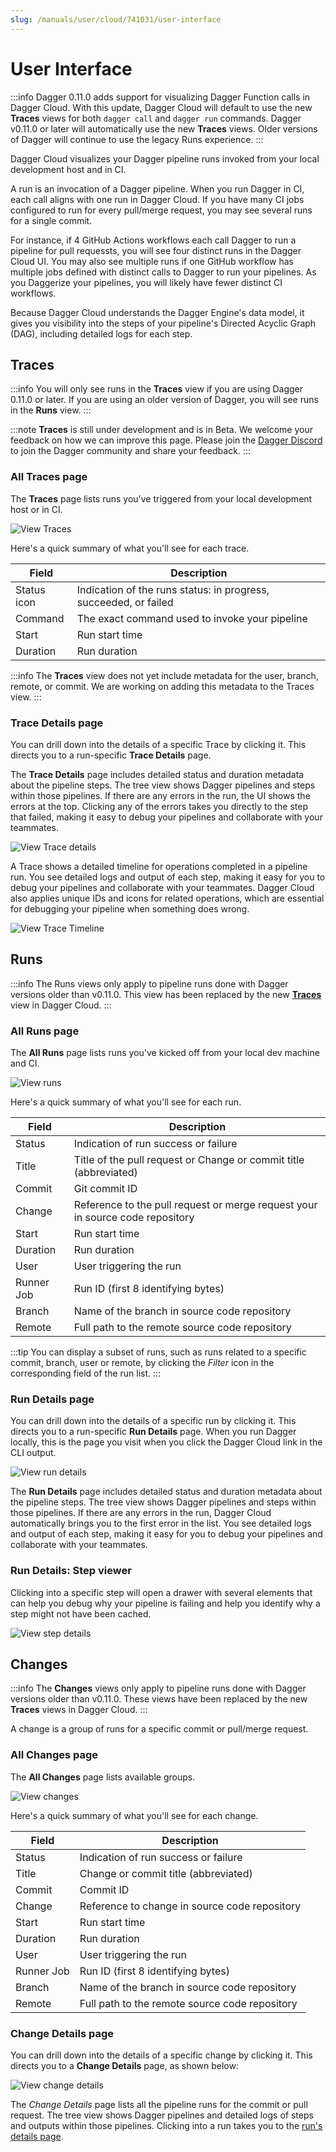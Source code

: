 ```yaml
---
slug: /manuals/user/cloud/741031/user-interface
---
```


# User Interface
:::info
Dagger 0.11.0 adds support for visualizing Dagger Function calls in Dagger Cloud. With this update, Dagger Cloud will default to use the new **Traces** views for both `dagger call` and `dagger run` commands. Dagger v0.11.0 or later will automatically use the new **Traces** views. Older versions of Dagger will continue to use the legacy Runs experience.
:::

Dagger Cloud visualizes your Dagger pipeline runs invoked from your local development host and in CI. 

A run is an invocation of a Dagger pipeline. When you run Dagger in CI, each call aligns with one run in Dagger Cloud. If you have many CI jobs configured to run for every pull/merge request, you may see several runs for a single commit.

For instance, if 4 GitHub Actions workflows each call Dagger to run a pipeline for pull requessts, you will see four distinct runs in the Dagger Cloud UI. You may also see multiple runs if one GitHub workflow has multiple jobs defined with distinct calls to Dagger to run your pipelines. As you Daggerize your pipelines, you will likely have fewer distinct CI workflows.

Because Dagger Cloud understands the Dagger Engine's data model, it gives you visibility into the steps of your pipeline's Directed Acyclic Graph (DAG), including detailed logs for each step.

## Traces
:::info
You will only see runs in the **Traces** view if you are using Dagger 0.11.0 or later. If you are using an older version of Dagger, you will see runs in the **Runs** view.
:::

:::note
**Traces** is still under development and is in Beta. We welcome your feedback on how we can improve this page. Please join the [Dagger Discord](https://discord.gg/dagger-io) to join the Dagger community and share your feedback.
:::

### All Traces page
The **Traces** page lists runs you've triggered from your local development host or in CI.

![View Traces](/img/current_docs/manuals/user/cloud/user-interface/all-traces.png)

Here's a quick summary of what you'll see for each trace.

|Field | Description |
|---|---|
|Status icon | Indication of the runs status: in progress, succeeded, or failed |
|Command | The exact command used to invoke your pipeline |
|Start | Run start time |
|Duration | Run duration |

:::info
The **Traces** view does not yet include metadata for the user, branch, remote, or commit. We are working on adding this metadata to the Traces view.
:::

### Trace Details page
You can drill down into the details of a specific Trace by clicking it. This directs you to a run-specific **Trace Details** page.

The **Trace Details** page includes detailed status and duration metadata about the pipeline steps. The tree view shows Dagger pipelines and steps within those pipelines. If there are any errors in the run, the UI shows the errors at the top. Clicking any of the errors takes you directly to the step that failed, making it easy to debug your pipelines and collaborate with your teammates.  

![View Trace details](/img/current_docs/manuals/user/cloud/user-interface/trace-detail-error-list.png)

A Trace shows a detailed timeline for operations completed in a pipeline run. You see detailed logs and output of each step, making it easy for you to debug your pipelines and collaborate with your teammates. Dagger Cloud also applies unique IDs and icons for related operations, which are essential for debugging your pipeline when something does wrong.

![View Trace Timeline](/img/current_docs/manuals/user/cloud/user-interface/trace-detail-error-timeline.png)

## Runs
:::info
The Runs views only apply to pipeline runs done with Dagger versions older than v0.11.0. This view has been replaced by the new [**Traces**](#traces) view in Dagger Cloud.
:::

### All Runs page

The **All Runs** page lists runs you've kicked off from your local dev machine and CI.

![View runs](/img/current_docs/manuals/user/cloud/user-interface/all-runs.png)

Here's a quick summary of what you'll see for each run.

|Field | Description |
|---|---|
|Status | Indication of run success or failure |
|Title | Title of the pull request or Change or commit title (abbreviated) |
|Commit |Git commit ID |
|Change | Reference to the pull request or merge request your in source code repository |
|Start | Run start time |
|Duration | Run duration |
|User | User triggering the run |
|Runner Job | Run ID (first 8 identifying bytes) |
|Branch | Name of the branch in source code repository |
|Remote | Full path to the remote source code repository |

:::tip
You can display a subset of runs, such as runs related to a specific commit, branch, user or remote, by clicking the *Filter* icon in the corresponding field of the run list.
:::

### Run Details page

You can drill down into the details of a specific run by clicking it. This directs you to a run-specific **Run Details** page. When you run Dagger locally, this is the page you visit when you click the Dagger Cloud link in the CLI output.

![View run details](/img/current_docs/manuals/user/cloud/user-interface/run-details.png)

The **Run Details** page includes detailed status and duration metadata about the pipeline steps. The tree view shows Dagger pipelines and steps within those pipelines. If there are any errors in the run, Dagger Cloud automatically brings you to the first error in the list. You see detailed logs and output of each step, making it easy for you to debug your pipelines and collaborate with your teammates.

### Run Details: Step viewer
Clicking into a specific step will open a drawer with several elements that can help you debug why your pipeline is failing and help you identify why a step might not have been cached.

![View step details](/img/current_docs/manuals/user/cloud/user-interface/step-details.png)


## Changes
:::info
The **Changes** views only apply to pipeline runs done with Dagger versions older than v0.11.0. These views have been replaced by the new **Traces** views in Dagger Cloud.
:::

A change is a group of runs for a specific commit or pull/merge request.

### All Changes page

The **All Changes** page lists available groups.

![View changes](/img/current_docs/manuals/user/cloud/user-interface/all-changes.png)

Here's a quick summary of what you'll see for each change.

|Field | Description |
|---|---|
|Status | Indication of run success or failure |
|Title | Change or commit title (abbreviated) |
|Commit | Commit ID |
|Change | Reference to change in source code repository |
|Start | Run start time |
|Duration | Run duration |
|User | User triggering the run |
|Runner Job | Run ID (first 8 identifying bytes) |
|Branch | Name of the branch in source code repository |
|Remote | Full path to the remote source code repository |


### Change Details page
You can drill down into the details of a specific change by clicking it. This directs you to a **Change Details** page, as shown below:

![View change details](/img/current_docs/manuals/user/cloud/user-interface/change-details.png)

The *Change Details* page lists all the pipeline runs for the commit or pull request. The tree view shows Dagger pipelines and detailed logs of steps and outputs within those pipelines. Clicking into a run takes you to the [run's details page](user-interface#run-details-page).
